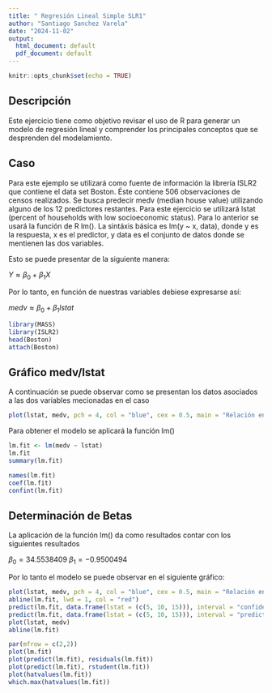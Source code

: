 ```yaml
---
title: " Regresión Lineal Simple SLR1"
author: "Santiago Sanchez Varela"
date: "2024-11-02"
output:
  html_document: default
  pdf_document: default
---
```


```r
knitr::opts_chunk$set(echo = TRUE)
```

## Descripción

Este ejercicio tiene como objetivo revisar el uso de R para generar un modelo de regresión lineal y comprender los principales conceptos que se desprenden del modelamiento.

## Caso

Para este ejemplo se utilizará como fuente de información la librería ISLR2 que contiene el data set Boston. Éste contiene 506 observaciones de censos realizados. Se busca predecir medv (median house value) utilizando alguno de los 12 predictores restantes. Para este ejercicio se utilizará lstat (percent of households with low socioeconomic status). Para lo anterior se usará la función de R lm(). La sintáxis básica es lm(y \~ x, data), donde y es la respuesta, x es el predictor, y data es el conjunto de datos donde se mentienen las dos variables.

Esto se puede presentar de la siguiente manera:

$Y \approx \beta_{0} + \beta_{1}X$

Por lo tanto, en función de nuestras variables debiese expresarse así:

$medv \approx \beta_{0} + \beta_{1}lstat$


```r
library(MASS)
library(ISLR2)
head(Boston)
attach(Boston)
```
## Gráfico medv/lstat

A continuación se puede observar como se presentan los datos asociados a las dos variables mecionadas en el caso

```r
plot(lstat, medv, pch = 4, col = "blue", cex = 0.5, main = "Relación entre lstat y medv")
```

Para obtener el modelo se aplicará la función lm()



```r
lm.fit <- lm(medv ~ lstat)
lm.fit
summary(lm.fit)
```
```r
names(lm.fit)
coef(lm.fit)
confint(lm.fit)
```
## Determinación de Betas

La aplicación de la función lm() da como resultados contar con los siguientes resultados

$\beta_{0} = 34.5538409$
$\beta_{1} = -0.9500494$

Por lo tanto el modelo se puede observar en el siguiente gráfico:


```r
plot(lstat, medv, pch = 4, col = "blue", cex = 0.5, main = "Relación entre lstat y medv")
abline(lm.fit, lwd = 1, col = "red")
predict(lm.fit, data.frame(lstat = (c(5, 10, 15))), interval = "confidence")
predict(lm.fit, data.frame(lstat = (c(5, 10, 15))), interval = "prediction")
plot(lstat, medv)
abline(lm.fit)     
```

```r
par(mfrow = c(2,2))
plot(lm.fit)
plot(predict(lm.fit), residuals(lm.fit))
plot(predict(lm.fit), rstudent(lm.fit))
plot(hatvalues(lm.fit))
which.max(hatvalues(lm.fit))
```

